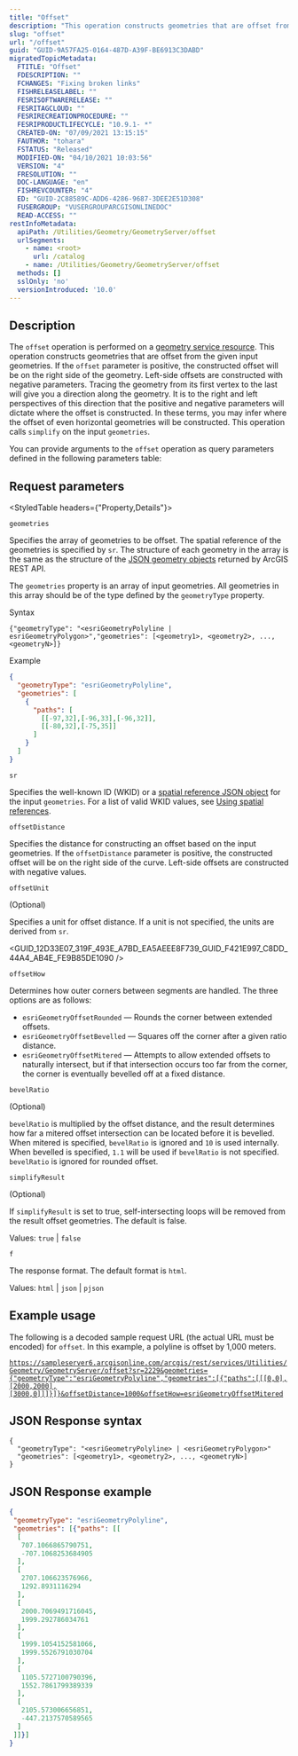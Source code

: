 ```yaml
---
title: "Offset"
description: "This operation constructs geometries that are offset from the given input geometries."
slug: "offset"
url: "/offset"
guid: "GUID-9A57FA25-0164-487D-A39F-BE6913C3DABD"
migratedTopicMetadata:
  FTITLE: "Offset"
  FDESCRIPTION: ""
  FCHANGES: "Fixing broken links"
  FISHRELEASELABEL: ""
  FESRISOFTWARERELEASE: ""
  FESRITAGCLOUD: ""
  FESRIRECREATIONPROCEDURE: ""
  FESRIPRODUCTLIFECYCLE: "10.9.1- *"
  CREATED-ON: "07/09/2021 13:15:15"
  FAUTHOR: "tohara"
  FSTATUS: "Released"
  MODIFIED-ON: "04/10/2021 10:03:56"
  VERSION: "4"
  FRESOLUTION: ""
  DOC-LANGUAGE: "en"
  FISHREVCOUNTER: "4"
  ED: "GUID-2C88589C-ADD6-4286-9687-3DEE2E51D308"
  FUSERGROUP: "VUSERGROUPARCGISONLINEDOC"
  READ-ACCESS: ""
restInfoMetadata:
  apiPath: /Utilities/Geometry/GeometryServer/offset
  urlSegments:
    - name: <root>
      url: /catalog
    - name: /Utilities/Geometry/GeometryServer/offset
  methods: []
  sslOnly: 'no'
  versionIntroduced: '10.0'
---
```



## Description

The `offset` operation is performed on a [geometry service resource](/geometry-service). This operation constructs geometries that are offset from the given input geometries. If the `offset` parameter is positive, the constructed offset will be on the right side of the geometry. Left-side offsets are constructed with negative parameters. Tracing the geometry from its first vertex to the last will give you a direction along the geometry. It is to the right and left perspectives of this direction that the positive and negative parameters will dictate where the offset is constructed. In these terms, you may infer where the offset of even horizontal geometries will be constructed. This operation calls `simplify` on the input `geometries`.

You can provide arguments to the `offset` operation as query parameters defined in the following parameters table:

## Request parameters

<StyledTable headers={"Property,Details"}>

<StyledTableRow>
<StyledTableCell cellStyle="markdown">

`geometries` 

</StyledTableCell>

<StyledTableCell cellStyle="markdown">

Specifies the array of geometries to be offset. The spatial reference of the geometries is specified by `sr`. The structure of each geometry in the array is the same as the structure of the [JSON geometry objects](/geometry-objects) returned by ArcGIS REST API. 

The `geometries` property is an array of input geometries. All geometries in this array should be of the type defined by the `geometryType` property.

Syntax

```other
{"geometryType": "<esriGeometryPolyline | esriGeometryPolygon>","geometries": [<geometry1>, <geometry2>, ..., <geometryN>]}
```

Example

```json
{
  "geometryType": "esriGeometryPolyline",
  "geometries": [
    {
      "paths": [ 
        [[-97,32],[-96,33],[-96,32]], 
        [[-80,32],[-75,35]]
      ]
    } 
  ]
}
```

</StyledTableCell>
</StyledTableRow>

<StyledTableRow>
<StyledTableCell cellStyle="markdown">

`sr` 

</StyledTableCell>

<StyledTableCell cellStyle="markdown">

Specifies the well-known ID (WKID) or a [spatial reference JSON object](/geometry-objects#spatial-reference) for the input `geometries`. For a list of valid WKID values, see [Using spatial references](/using-spatial-references). 

</StyledTableCell>
</StyledTableRow>

<StyledTableRow>
<StyledTableCell cellStyle="markdown">

`offsetDistance` 

</StyledTableCell>

<StyledTableCell cellStyle="markdown">

Specifies the distance for constructing an offset based on the input geometries. If the `offsetDistance` parameter is positive, the constructed offset will be on the right side of the curve. Left-side offsets are constructed with negative values. 

</StyledTableCell>
</StyledTableRow>

<StyledTableRow>
<StyledTableCell cellStyle="markdown">

`offsetUnit` 

(Optional) 

</StyledTableCell>

<StyledTableCell cellStyle="markdown">

Specifies a unit for offset distance. If a unit is not specified, the units are derived from `sr`.

<GUID_12D33E07_319F_493E_A7BD_EA5AEEE8F739_GUID_F421E997_C8DD_44A4_AB4E_FE9B85DE1090 />

</StyledTableCell>
</StyledTableRow>

<StyledTableRow>
<StyledTableCell cellStyle="markdown">

`offsetHow` 

</StyledTableCell>

<StyledTableCell cellStyle="markdown">

Determines how outer corners between segments are handled. The three options are as follows: 

- `esriGeometryOffsetRounded` — Rounds the corner between extended offsets.
- `esriGeometryOffsetBevelled` — Squares off the corner after a given ratio distance.
- `esriGeometryOffsetMitered` — Attempts to allow extended offsets to naturally intersect, but if that intersection occurs too far from the corner, the corner is eventually bevelled off at a fixed distance.

</StyledTableCell>
</StyledTableRow>

<StyledTableRow>

<StyledTableCell cellStyle="markdown">

`bevelRatio` 

(Optional) 

</StyledTableCell>

<StyledTableCell cellStyle="markdown">

`bevelRatio` is multiplied by the offset distance, and the result determines how far a mitered offset intersection can be located before it is bevelled. When mitered is specified, `bevelRatio` is ignored and `10` is used internally. When bevelled is specified, `1.1` will be used if `bevelRatio` is not specified. `bevelRatio` is ignored for rounded offset. 

</StyledTableCell>
</StyledTableRow>

<StyledTableRow>
<StyledTableCell cellStyle="markdown">

`simplifyResult` 

(Optional) 

</StyledTableCell>

<StyledTableCell cellStyle="markdown">

If `simplifyResult` is set to true, self-intersecting loops will be removed from the result offset geometries. The default is false.

Values: `true`  \| `false` 

</StyledTableCell>
</StyledTableRow>

<StyledTableRow>

<StyledTableCell cellStyle="markdown">

`f` 

</StyledTableCell>

<StyledTableCell cellStyle="markdown">

The response format. The default format is `html`.

Values: `html`  \| `json`  \| `pjson` 

</StyledTableCell>
</StyledTableRow>

</StyledTable>

## Example usage

The following is a decoded sample request URL (the actual URL must be encoded) for `offset`. In this example, a polyline is offset by 1,000 meters.

[`https://sampleserver6.arcgisonline.com/arcgis/rest/services/Utilities/Geometry/GeometryServer/offset?sr=2229&geometries={"geometryType":"esriGeometryPolyline","geometries":[{"paths":[[[0,0],[2000,2000],[3000,0]]]}]}&offsetDistance=1000&offsetHow=esriGeometryOffsetMitered`](https://sampleserver6.arcgisonline.com/arcgis/rest/services/Utilities/Geometry/GeometryServer/offset?sr=2229&geometries=%7B%22geometryType%22%3A%22esriGeometryPolyline%22%2C%22geometries%22%3A%5B%7B%22paths%22%3A%5B%5B%5B0%2C0%5D%2C%5B2000%2C2000%5D%2C%5B3000%2C0%5D%5D%5D%7D%5D%7D&offsetDistance=1000&offsetUnit=&offsetHow=esriGeometryOffsetMitered&bevelRatio=&simplifyResult=false&f=html)

## JSON Response syntax

```other
{
  "geometryType": "<esriGeometryPolyline> | <esriGeometryPolygon>"
  "geometries": [<geometry1>, <geometry2>, ..., <geometryN>]
}
```

## JSON Response example

```json
{
 "geometryType": "esriGeometryPolyline",
 "geometries": [{"paths": [[
  [
   707.1066865790751,
   -707.1068253684905
  ],
  [
   2707.106623576966,
   1292.8931116294
  ],
  [
   2000.7069491716045,
   1999.292786034761
  ],
  [
   1999.1054152581066,
   1999.5526791030704
  ],
  [
   1105.5727100790396,
   1552.7861799389339
  ],
  [
   2105.573006656851,
   -447.2137570589565
  ]
 ]]}]
}
```
